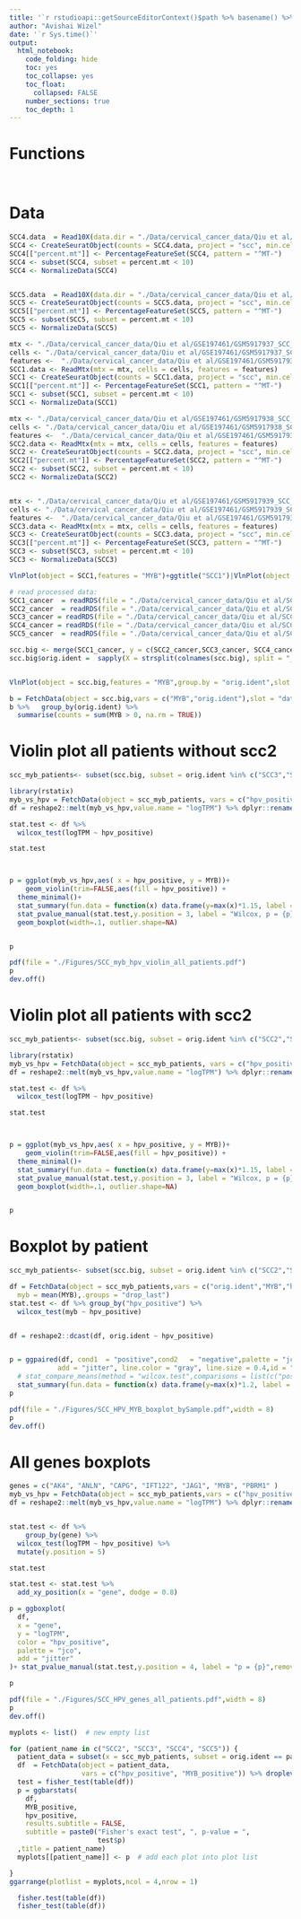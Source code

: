```yaml
---
title: '`r rstudioapi::getSourceEditorContext()$path %>% basename() %>% gsub(pattern = "\\.Rmd",replacement = "")`' 
author: "Avishai Wizel"
date: '`r Sys.time()`'
output: 
  html_notebook: 
    code_folding: hide
    toc: yes
    toc_collapse: yes
    toc_float: 
      collapsed: FALSE
    number_sections: true
    toc_depth: 1
---
```




# Functions

```r
```

```r
```

# Data

```r
SCC4.data  = Read10X(data.dir = "./Data/cervical_cancer_data/Qiu et al/SCC4//")
SCC4 <- CreateSeuratObject(counts = SCC4.data, project = "scc", min.cells = 3, min.features = 200)
SCC4[["percent.mt"]] <- PercentageFeatureSet(SCC4, pattern = "^MT-")
SCC4 <- subset(SCC4, subset = percent.mt < 10)
SCC4 <- NormalizeData(SCC4)


SCC5.data  = Read10X(data.dir = "./Data/cervical_cancer_data/Qiu et al/SCC5/")
SCC5 <- CreateSeuratObject(counts = SCC5.data, project = "scc", min.cells = 3, min.features = 200)
SCC5[["percent.mt"]] <- PercentageFeatureSet(SCC5, pattern = "^MT-")
SCC5 <- subset(SCC5, subset = percent.mt < 10)
SCC5 <- NormalizeData(SCC5)

mtx <- "./Data/cervical_cancer_data/Qiu et al/GSE197461/GSM5917937_SCC_1_matrix.mtx.gz"
cells <- "./Data/cervical_cancer_data/Qiu et al/GSE197461/GSM5917937_SCC_1_barcodes.tsv.gz"
features <-  "./Data/cervical_cancer_data/Qiu et al/GSE197461/GSM5917937_SCC_1_features.tsv.gz"
SCC1.data <- ReadMtx(mtx = mtx, cells = cells, features = features)
SCC1 <- CreateSeuratObject(counts = SCC1.data, project = "scc", min.cells = 3, min.features = 200)
SCC1[["percent.mt"]] <- PercentageFeatureSet(SCC1, pattern = "^MT-")
SCC1 <- subset(SCC1, subset = percent.mt < 10)
SCC1 <- NormalizeData(SCC1)

mtx <- "./Data/cervical_cancer_data/Qiu et al/GSE197461/GSM5917938_SCC_2_matrix.mtx.gz"
cells <- "./Data/cervical_cancer_data/Qiu et al/GSE197461/GSM5917938_SCC_2_barcodes.tsv.gz"
features <-  "./Data/cervical_cancer_data/Qiu et al/GSE197461/GSM5917938_SCC_2_features.tsv.gz"
SCC2.data <- ReadMtx(mtx = mtx, cells = cells, features = features)
SCC2 <- CreateSeuratObject(counts = SCC2.data, project = "scc", min.cells = 3, min.features = 200)
SCC2[["percent.mt"]] <- PercentageFeatureSet(SCC2, pattern = "^MT-")
SCC2 <- subset(SCC2, subset = percent.mt < 10)
SCC2 <- NormalizeData(SCC2)


mtx <- "./Data/cervical_cancer_data/Qiu et al/GSE197461/GSM5917939_SCC_3_matrix.mtx.gz"
cells <- "./Data/cervical_cancer_data/Qiu et al/GSE197461/GSM5917939_SCC_3_barcodes.tsv.gz"
features <-  "./Data/cervical_cancer_data/Qiu et al/GSE197461/GSM5917939_SCC_3_features.tsv.gz"
SCC3.data <- ReadMtx(mtx = mtx, cells = cells, features = features)
SCC3 <- CreateSeuratObject(counts = SCC3.data, project = "scc", min.cells = 3, min.features = 200)
SCC3[["percent.mt"]] <- PercentageFeatureSet(SCC3, pattern = "^MT-")
SCC3 <- subset(SCC3, subset = percent.mt < 10)
SCC3 <- NormalizeData(SCC3)


```


```r
VlnPlot(object = SCC1,features = "MYB")+ggtitle("SCC1")|VlnPlot(object = SCC2,features = "MYB")+ggtitle("SCC2")|VlnPlot(object = SCC3,features = "MYB")+ggtitle("SCC3")|VlnPlot(object = SCC4,features = "MYB")+ggtitle("SCC4")|VlnPlot(object = SCC5,features = "MYB",group.by = "orig.ident")+ggtitle("SCC5")
```


```r
# read processed data:
SCC1_cancer  = readRDS(file = "./Data/cervical_cancer_data/Qiu et al/SCC1/SCC1_cancer.RDS")
SCC2_cancer  = readRDS(file = "./Data/cervical_cancer_data/Qiu et al/SCC2/SCC2_cancer_processed.RDS")
SCC3_cancer = readRDS(file = "./Data/cervical_cancer_data/Qiu et al/SCC3/SCC3_cancer_processed.RDS")
SCC4_cancer = readRDS(file = "./Data/cervical_cancer_data/Qiu et al/SCC4/SCC4_cancer_processed.RDS")
SCC5_cancer  = readRDS(file = "./Data/cervical_cancer_data/Qiu et al/SCC5/SCC5_cancer_processed.RDS")

scc.big <- merge(SCC1_cancer, y = c(SCC2_cancer,SCC3_cancer, SCC4_cancer,SCC5_cancer), add.cell.ids = c("SCC1","SCC2", "SCC3", "SCC4","SCC5"), project = "SCC")
scc.big$orig.ident =  sapply(X = strsplit(colnames(scc.big), split = "_"), FUN = "[", 1)


VlnPlot(object = scc.big,features = "MYB",group.by = "orig.ident",slot = "data", assay = "RNA")


```


```r
b = FetchData(object = scc.big,vars = c("MYB","orig.ident"),slot = "data", assay = "RNA")
b %>%   group_by(orig.ident) %>% 
  summarise(counts = sum(MYB > 0, na.rm = TRUE))
```


# Violin plot all patients without scc2
```r
scc_myb_patients<- subset(scc.big, subset = orig.ident %in% c("SCC3","SCC4","SCC5"))
```


```r
library(rstatix)
myb_vs_hpv = FetchData(object = scc_myb_patients, vars = c("hpv_positive", "MYB"))
df = reshape2::melt(myb_vs_hpv,value.name = "logTPM") %>% dplyr::rename(gene = variable)

stat.test <- df %>%
  wilcox_test(logTPM ~ hpv_positive)

stat.test



p = ggplot(myb_vs_hpv,aes( x = hpv_positive, y = MYB))+ 
    geom_violin(trim=FALSE,aes(fill = hpv_positive)) +
  theme_minimal()+
  stat_summary(fun.data = function(x) data.frame(y=max(x)*1.15, label = paste("Mean=",round(mean(x),digits = 2))), geom="text") +ylab("average MYB")+ggtitle("all patients") +
  stat_pvalue_manual(stat.test,y.position = 3, label = "Wilcox, p = {p}",remove.bracket = F)+
  geom_boxplot(width=.1, outlier.shape=NA) 


p
```
```r
pdf(file = "./Figures/SCC_myb_hpv_violin_all_patients.pdf")
p
dev.off()
```
# Violin plot all patients with scc2

```r
scc_myb_patients<- subset(scc.big, subset = orig.ident %in% c("SCC2","SCC3","SCC4","SCC5"))
```


```r
library(rstatix)
myb_vs_hpv = FetchData(object = scc_myb_patients, vars = c("hpv_positive", "MYB"))
df = reshape2::melt(myb_vs_hpv,value.name = "logTPM") %>% dplyr::rename(gene = variable)

stat.test <- df %>%
  wilcox_test(logTPM ~ hpv_positive)

stat.test



p = ggplot(myb_vs_hpv,aes( x = hpv_positive, y = MYB))+ 
    geom_violin(trim=FALSE,aes(fill = hpv_positive)) +
  theme_minimal()+
  stat_summary(fun.data = function(x) data.frame(y=max(x)*1.15, label = paste("Mean=",round(mean(x),digits = 2))), geom="text") +ylab("average MYB")+ggtitle("all patients") +
  stat_pvalue_manual(stat.test,y.position = 3, label = "Wilcox, p = {p}",remove.bracket = F)+
  geom_boxplot(width=.1, outlier.shape=NA) 


p
```


# Boxplot by patient
```r
scc_myb_patients<- subset(scc.big, subset = orig.ident %in% c("SCC2","SCC3","SCC4","SCC5"))

df = FetchData(object = scc_myb_patients,vars = c("orig.ident","MYB","hpv_positive")) %>% group_by(orig.ident,hpv_positive) %>% summarise(
  myb = mean(MYB),.groups = "drop_last")
stat.test <- df %>% group_by("hpv_positive") %>% 
  wilcox_test(myb ~ hpv_positive)


df = reshape2::dcast(df, orig.ident ~ hpv_positive)


p = ggpaired(df, cond1  = "positive",cond2   = "negative",palette = "jco",
            add = "jitter", line.color = "gray", line.size = 0.4,id = "orig.ident", fill = "condition") + theme_minimal()+
  # stat_compare_means(method = "wilcox.test",comparisons = list(c("positive","negative")),paired = F)+
  stat_summary(fun.data = function(x) data.frame(y=max(x)*1.2, label = paste("Mean=",round(mean(x),digits = 2))), geom="text")+ylab("MYB")+ stat_pvalue_manual(stat.test,y.position = 0.2, label = "Wilcox, p = {p}",remove.bracket = F)
p
```
```r
pdf(file = "./Figures/SCC_HPV_MYB_boxplot_bySample.pdf",width = 8)
p
dev.off()
```
# All genes boxplots

```r
genes = c("AK4", "ANLN", "CAPG", "IFT122", "JAG1", "MYB", "PBRM1" )
myb_vs_hpv = FetchData(object = scc_myb_patients,vars = c("hpv_positive",genes))
df = reshape2::melt(myb_vs_hpv,value.name = "logTPM") %>% dplyr::rename(gene = variable)


stat.test <- df %>%
    group_by(gene) %>%
  wilcox_test(logTPM ~ hpv_positive) %>%
  mutate(y.position = 5)

stat.test

stat.test <- stat.test %>% 
  add_xy_position(x = "gene", dodge = 0.8)

p = ggboxplot(
  df,
  x = "gene",
  y = "logTPM",
  color = "hpv_positive",
  palette = "jco",
  add = "jitter"
)+ stat_pvalue_manual(stat.test,y.position = 4, label = "p = {p}",remove.bracket = T)

p
```


```r
pdf(file = "./Figures/SCC_HPV_genes_all_patients.pdf",width = 8)
p
dev.off()
```

```r
myplots <- list()  # new empty list

for (patient_name in c("SCC2", "SCC3", "SCC4", "SCC5")) {
  patient_data = subset(x = scc_myb_patients, subset = orig.ident == patient_name)
  df  = FetchData(object = patient_data,
                  vars = c("hpv_positive", "MYB_positive")) %>% droplevels()
  test = fisher_test(table(df))
  p = ggbarstats(
    df,
    MYB_positive,
    hpv_positive,
    results.subtitle = FALSE,
    subtitle = paste0("Fisher's exact test", ", p-value = ",
                      test$p)
  ,title = patient_name)
  myplots[[patient_name]] <- p  # add each plot into plot list

}
ggarrange(plotlist = myplots,ncol = 4,nrow = 1)

```
```r
  fisher.test(table(df))
  fisher_test(table(df))

```

<script src="https://hypothes.is/embed.js" async></script>


